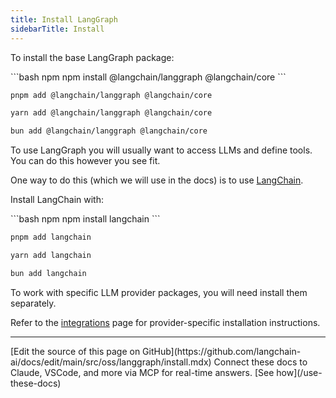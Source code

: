 ```yaml
---
title: Install LangGraph
sidebarTitle: Install
---
```




<StableCalloutJS />


To install the base LangGraph package:



<CodeGroup>
```bash npm
npm install @langchain/langgraph @langchain/core
```

```bash pnpm
pnpm add @langchain/langgraph @langchain/core
```

```bash yarn
yarn add @langchain/langgraph @langchain/core
```

```bash bun
bun add @langchain/langgraph @langchain/core
```
</CodeGroup>


To use LangGraph you will usually want to access LLMs and define tools.
You can do this however you see fit.

One way to do this (which we will use in the docs) is to use [LangChain](/oss/javascript/langchain/overview).

Install LangChain with:



<CodeGroup>
```bash npm
npm install langchain
```

```bash pnpm
pnpm add langchain
```

```bash yarn
yarn add langchain
```

```bash bun
bun add langchain
```
</CodeGroup>


To work with specific LLM provider packages, you will need install them separately.

Refer to the [integrations](/oss/javascript/integrations/providers/overview) page for provider-specific installation instructions.

---

<Callout icon="pen-to-square" iconType="regular">
    [Edit the source of this page on GitHub](https://github.com/langchain-ai/docs/edit/main/src/oss/langgraph/install.mdx)
</Callout>
<Tip icon="terminal" iconType="regular">
    Connect these docs to Claude, VSCode, and more via MCP for    real-time answers. [See how](/use-these-docs)
</Tip>
